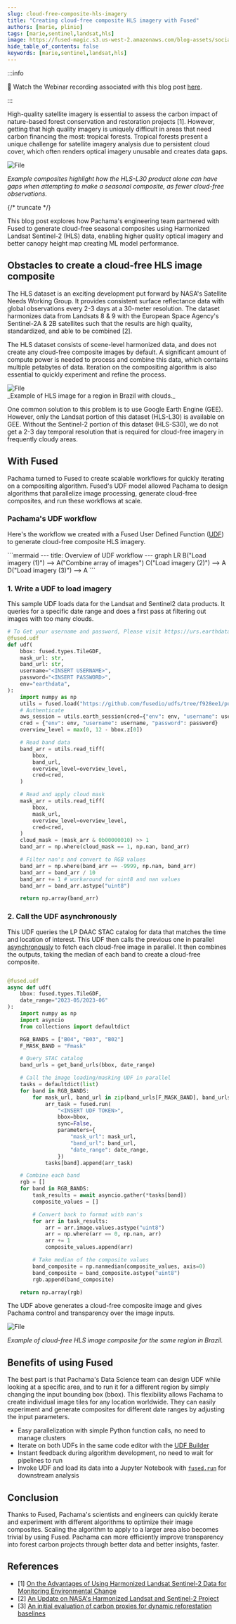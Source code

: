 ```yaml
---
slug: cloud-free-composite-hls-imagery
title: "Creating cloud-free composite HLS imagery with Fused"
authors: [marie, plinio]
tags: [marie,sentinel,landsat,hls]
image: https://fused-magic.s3.us-west-2.amazonaws.com/blog-assets/social_marie.png
hide_table_of_contents: false
keywords: [marie,sentinel,landsat,hls]
---
```


:::info

🎥 Watch the Webinar recording associated with this blog post [here](https://www.youtube.com/watch?v=pP8q4uOgNAM).

:::

High-quality satellite imagery is essential to assess the carbon impact of nature-based forest conservation and restoration projects [1]. However, getting that high quality imagery is uniquely difficult in areas that need carbon financing the most: tropical forests. Tropical forests present a unique challenge for satellite imagery analysis due to persistent cloud cover, which often renders optical imagery unusable and creates data gaps.




<div style={{textAlign: 'center'}}>
<img src={ImageCloud} alt="File" style={{}} />
</div>

_Example composites highlight how the HLS-L30 product alone can have gaps when attempting to make a seasonal composite, as fewer cloud-free observations._



{/* truncate */}


This blog post explores how Pachama's engineering team partnered with Fused to generate cloud-free seasonal composites using Harmonized Landsat Sentinel-2 (HLS) data, enabling higher quality optical imagery and better canopy height map creating ML model performance.




## Obstacles to create a cloud-free HLS image composite

The HLS dataset is an exciting development put forward by NASA's Satellite Needs Working Group. It provides consistent surface reflectance data with global observations every 2-3 days at a 30-meter resolution. The dataset harmonizes data from Landsats 8 & 9 with the European Space Agency's Sentinel-2A & 2B satellites such that the results are high quality, standardized, and able to be combined [2].

The HLS dataset consists of scene-level harmonized data, and does not create any cloud-free composite images by default. A significant amount of compute power is needed to process and combine this data, which contains multiple petabytes of data. Iteration on the compositing algorithm is also essential to quickly experiment and refine the process.


<div style={{textAlign: 'center'}}>
<img src={ImageCloud2} alt="File" style={{}} />
</div>
_Example of HLS image for a region in Brazil with clouds._

One common solution to this problem is to use Google Earth Engine (GEE). However, only the Landsat portion of this dataset (HLS-L30) is available on GEE. Without the Sentinel-2 portion of this dataset (HLS-S30), we do not get a 2-3 day temporal resolution that is required for cloud-free imagery in frequently cloudy areas.



## With Fused

Pachama turned to Fused to create scalable workflows for quickly iterating on a compositing algorithm. Fused's UDF model allowed Pachama to design algorithms that parallelize image processing, generate cloud-free composites, and run these workflows at scale.




### Pachama's UDF workflow

Here's the workflow we created with a Fused User Defined Function ([UDF](/core-concepts/write/)) to generate cloud-free composite HLS imagery.




<div style={{ textAlign: 'center' }}>
```mermaid
---
title: Overview of UDF workflow
---
graph LR
    B("Load imagery (1)")  -->  A("Combine array of images")
    C("Load imagery (2)")  -->  A
    D("Load imagery (3)")  -->  A
```
</div>

### 1. Write a UDF to load imagery

This sample UDF loads data for the Landsat and Sentinel2 data products. It queries for a specific date range and does a first pass at filtering out images with too many clouds.

```python showLineNumber
# To Get your username and password, Please visit https://urs.earthdata.nasa.gov
@fused.udf
def udf(
    bbox: fused.types.TileGDF,
    mask_url: str,
    band_url: str,
    username="<INSERT USERNAME>",
    password="<INSERT PASSWORD>",
    env="earthdata",
):
    import numpy as np
    utils = fused.load("https://github.com/fusedio/udfs/tree/f928ee1/public/common/").utils
    # Authenticate
    aws_session = utils.earth_session(cred={"env": env, "username": username, "password": password})
    cred = {"env": env, "username": username, "password": password}
    overview_level = max(0, 12 - bbox.z[0])

    # Read band data
    band_arr = utils.read_tiff(
        bbox,
        band_url,
        overview_level=overview_level,
        cred=cred,
    )

    # Read and apply cloud mask
    mask_arr = utils.read_tiff(
        bbox,
        mask_url,
        overview_level=overview_level,
        cred=cred,
    )
    cloud_mask = (mask_arr & 0b00000010) >> 1
    band_arr = np.where(cloud_mask == 1, np.nan, band_arr)

    # Filter nan's and convert to RGB values
    band_arr = np.where(band_arr == -9999, np.nan, band_arr)
    band_arr = band_arr / 10
    band_arr += 1 # workaround for uint8 and nan values
    band_arr = band_arr.astype("uint8")

    return np.array(band_arr)
```

### 2. Call the UDF asynchronously

This UDF queries the LP DAAC STAC catalog for data that matches the time and location of interest. This UDF then calls the previous one in parallel [asynchronously](/core-concepts/async/) to fetch each cloud-free image in parallel. It then combines the outputs, taking the median of each band to create a cloud-free composite.


```python showLineNumber

@fused.udf
async def udf(
    bbox: fused.types.TileGDF,
    date_range="2023-05/2023-06"
):
    import numpy as np
    import asyncio
    from collections import defaultdict

    RGB_BANDS = ["B04", "B03", "B02"]
    F_MASK_BAND = "Fmask"

    # Query STAC catalog
    band_urls = get_band_urls(bbox, date_range)

    # Call the image loading/masking UDF in parallel
    tasks = defaultdict(list)
    for band in RGB_BANDS:
        for mask_url, band_url in zip(band_urls[F_MASK_BAND], band_urls[band]):
            arr_task = fused.run(
                "<INSERT UDF TOKEN>",
                bbox=bbox,
                sync=False,
                parameters={
                    "mask_url": mask_url,
                    "band_url": band_url,
                    "date_range": date_range,
                })
            tasks[band].append(arr_task)

    # Combine each band
    rgb = []
    for band in RGB_BANDS:
        task_results = await asyncio.gather(*tasks[band])
        composite_values = []

        # Convert back to format with nan's
        for arr in task_results:
            arr = arr.image.values.astype("uint8")
            arr = np.where(arr == 0, np.nan, arr)
            arr += 1
            composite_values.append(arr)

        # Take median of the composite values
        band_composite = np.nanmedian(composite_values, axis=0)
        band_composite = band_composite.astype("uint8")
        rgb.append(band_composite)

    return np.array(rgb)
```

The UDF above generates a cloud-free composite image and gives Pachama control and transparency over the image inputs.



<div style={{textAlign: 'center'}}>
<img src={ImageClear2} alt="File" style={{}} />
</div>

_Example of cloud-free HLS image composite for the same region in Brazil._


## Benefits of using Fused

The best part is that Pachama's Data Science team can design UDF while looking at a specific area, and to run it for a different region by simply changing the input bounding box (bbox). This flexibility allows Pachama to create individual image tiles for any location worldwide. They can easily experiment and generate composites for different date ranges by adjusting the input parameters.

- Easy parallelization with simple Python function calls, no need to manage clusters
- Iterate on both UDFs in the same code editor with the [UDF Builder](/workbench/udf-builder/)
- Instant feedback during algorithm development, no need to wait for pipelines to run
- Invoke UDF and load its data into a Jupyter Notebook with [`fused.run`](/core-concepts/run/#ways-to-run-a-udf) for downstream analysis


## Conclusion

Thanks to Fused, Pachama's scientists and engineers can quickly iterate and experiment with different algorithms to optimize their image composites. Scaling the algorithm to apply to a larger area also becomes trivial by using Fused. Pachama can more efficiently improve transparency into forest carbon projects through better data and better insights, faster.

## References

- [1] [On the Advantages of Using Harmonized Landsat Sentinel-2 Data for Monitoring Environmental Change](https://ntrs.nasa.gov/citations/20230017735)
- [2] [An Update on NASA's Harmonized Landsat and Sentinel-2 Project](https://agu.confex.com/agu/fm23/meetingapp.cgi/Paper/1349051)
- [3] [An initial evaluation of carbon proxies for dynamic reforestation baselines](https://pachama.com/blog/dynamic-reforestation-baselines/)
